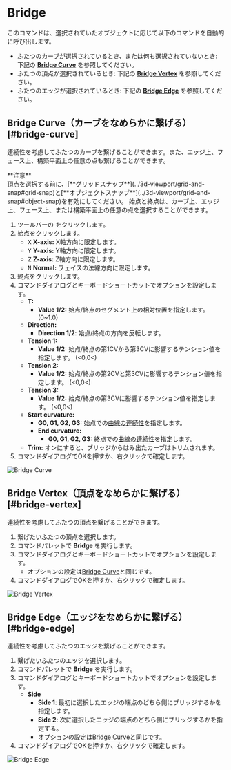 
# Bridge

<Reference shortcut="" command="Bridge" button="" />

このコマンドは、選択されていたオブジェクトに応じて以下のコマンドを自動的に呼び出します。
- ふたつのカーブが選択されているとき、または何も選択されていないとき: 下記の [**Bridge Curve**](#bridge-curve) を参照してください。
- ふたつの頂点が選択されているとき: 下記の [**Bridge Vertex**](#bridge-vertex) を参照してください。
- ふたつのエッジが選択されているとき: 下記の [**Bridge Edge**](#bridge-edge) を参照してください。

## Bridge Curve（カーブをなめらかに繋げる）[#bridge-curve]

連続性を考慮してふたつのカーブを繋げることができます。また、エッジ上、フェース上、構築平面上の任意の点も繋げることができます。

<Callout emoji="❗">
    **注意**<br />
頂点を選択する前に、[**グリッドスナップ**](../3d-viewport/grid-and-snap#grid-snap)と[**オブジェクトスナップ**](../3d-viewport/grid-and-snap#object-snap)を有効にしてください。
</Callout>
<Callout type="info" emoji="ℹ️">
始点と終点は、カーブ上、エッジ上、フェース上、または構築平面上の任意の点を選択することができます。
</Callout>

1. ツールバーの <ButtonIcon type="button-bridge-curve" /> をクリックします。
2. 始点をクリックします。
   - <kbd>X</kbd> **X-axis:** X軸方向に限定します。
   - <kbd>Y</kbd> **Y-axis:** Y軸方向に限定します。
   - <kbd>Z</kbd> **Z-axis:** Z軸方向に限定します。
   - <kbd>N</kbd> **Normal:** フェイスの法線方向に限定します。
3. 終点をクリックします。
4. コマンドダイアログとキーボードショートカットでオプションを設定します。
   - **T:**
        - **Value 1/2:** 始点/終点のセグメント上の相対位置を指定します。 (0~1.0)
   - **Direction:** 
        - **Direction 1/2**: 始点/終点の方向を反転します。
   - **Tension 1:**
        - **Value 1/2:** 始点/終点の第1CVから第3CVに影響するテンション値を指定します。 (\<0,0\<)
   - **Tension 2:**
        - **Value 1/2:** 始点/終点の第2CVと第3CVに影響するテンション値を指定します。 (\<0,0\<) 
   - **Tension 3:**
        - **Value 1/2:** 始点/終点の第3CVに影響するテンション値を指定します。 (\<0,0\<) 
   - **Start curvature:**
        - **G0, G1, G2, G3:** 始点での[曲線の連続性](../cad-essentials/continuity-curve-and-surface)を指定します。
     - **End curvature:**
        - **G0, G1, G2, G3:** 終点での[曲線の連続性](../cad-essentials/continuity-curve-and-surface)を指定します。
   -  **Trim:** オンにすると、ブリッジからはみ出たカーブはトリムされます。
4. コマンドダイアログでOKを押すか、右クリックで確定します。

![Bridge Curve](/img/bridge-curve.gif)

## Bridge Vertex（頂点をなめらかに繋げる）[#bridge-vertex]

連続性を考慮してふたつの頂点を繋げることができます。

1. 繋げたいふたつの頂点を選択します。
2. コマンドパレットで **Bridge** を実行します。
4. コマンドダイアログとキーボードショートカットでオプションを設定します。
     - オプションの設定は[Bridge Curve](#bridge-curve)と同じです。
4. コマンドダイアログでOKを押すか、右クリックで確定します。

![Bridge Vertex](/img/bridge-vertex.gif)

## Bridge Edge（エッジをなめらかに繋げる）[#bridge-edge]

連続性を考慮してふたつのエッジを繋げることができます。

1. 繋げたいふたつのエッジを選択します。
2. コマンドパレットで **Bridge** を実行します。
4. コマンドダイアログとキーボードショートカットでオプションを設定します。
   - **Side** 
        - **Side 1**: 最初に選択したエッジの端点のどちら側にブリッジするかを指定します。
        - **Side 2**: 次に選択したエッジの端点のどちら側にブリッジするかを指定する。
     - オプションの設定は[Bridge Curve](#bridge-curve)と同じです。
4. コマンドダイアログでOKを押すか、右クリックで確定します。

![Bridge Edge](/img/bridge-edge.gif)

